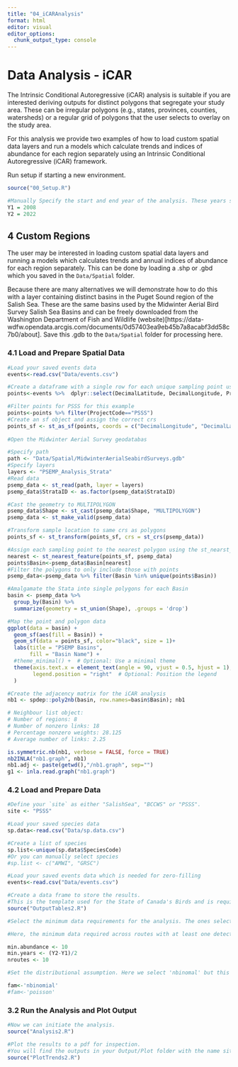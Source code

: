 ```yaml
---
title: "04_iCARAnalysis"
format: html
editor: visual
editor_options: 
  chunk_output_type: console
---
```


# Data Analysis - iCAR 

The Intrinsic Conditional Autoregressive (iCAR) analysis is suitable if you are interested deriving outputs for distinct polygons that segregate your study area. These can be irregular polygons (e.g., states, provinces, counties, watersheds) or a regular grid of polygons that the user selects to overlay on the study area.

For this analysis we provide two examples of how to load custom spatial data layers and run a models which calculate trends and indices of abundance for each region separately using an Intrinsic Conditional Autoregressive (iCAR) framework.

Run setup if starting a new environment.

```r

source("00_Setup.R")

#Manually Specify the start and end year of the analysis. These years should match those selected for the data cleaning scripts. 
Y1 = 2008
Y2 = 2022
```

## 4 Custom Regions

The user may be interested in loading custom spatial data layers and running a models which calculates trends and annual indices of abundance for each region separately. This can be done by loading a .shp or .gbd which you saved in the `Data/Spatial` folder. 

Because there are many alternatives we will demonstrate how to do this with a layer containing distinct basins in the Puget Sound region of the Salish Sea. These are the same basins used by the Midwinter Aerial Bird Survey Salish Sea Basins and can be freely downloaded from the Washington Department of Fish and Wildlife (website)[https://data-wdfw.opendata.arcgis.com/documents/0d57403ea9eb45b7a8acabf3dd58c7b0/about]. Save this .gdb to the `Data/Spatial` folder for processing here.  

### 4.1 Load and Prepare Spatial Data

```r

#Load your saved events data 
events<-read.csv("Data/events.csv")

#Create a dataframe with a single row for each unique sampling point using DecimalLatitude and DecimalLongitude
points<-events %>%  dplyr::select(DecimalLatitude, DecimalLongitude, ProjectCode) %>% distinct(DecimalLatitude, DecimalLongitude, .keep_all = TRUE)

#Filter points for PSSS for this example
points<-points %>% filter(ProjectCode=="PSSS")
#Create an sf object and assign the correct crs
points_sf <- st_as_sf(points, coords = c("DecimalLongitude", "DecimalLatitude"), crs = 4326)  
                                                                        
#Open the Midwinter Aerial Survey geodatabas

#Specify path
path <- "Data/Spatial/MidwinterAerialSeabirdSurveys.gdb"
#Specify layers
layers <- "PSEMP_Analysis_Strata"
#Read data 
psemp_data <- st_read(path, layer = layers)
psemp_data$StrataID <- as.factor(psemp_data$StrataID)

#Cast the geometry to MULTIPOLYGON
psemp_data$Shape <- st_cast(psemp_data$Shape, "MULTIPOLYGON")
psemp_data <- st_make_valid(psemp_data)

#Transform sample location to same crs as polygons
points_sf <- st_transform(points_sf, crs = st_crs(psemp_data))

#Assign each sampling point to the nearest polygon using the st_nearst_feature function
nearest <- st_nearest_feature(points_sf, psemp_data)
points$Basin<-psemp_data$Basin[nearest] 
#Filter the polygons to only include those with points
psemp_data<-psemp_data %>% filter(Basin %in% unique(points$Basin))

#Amalgamate the Stata into single polygons for each Basin
basin <- psemp_data %>%
  group_by(Basin) %>%  
  summarize(geometry = st_union(Shape), .groups = 'drop')  

#Map the point and polygon data
ggplot(data = basin) +
  geom_sf(aes(fill = Basin)) + 
  geom_sf(data = points_sf, color="black", size = 1)+ 
  labs(title = "PSEMP Basins",
       fill = "Basin Name") +
  #theme_minimal() +  # Optional: Use a minimal theme
  theme(axis.text.x = element_text(angle = 90, vjust = 0.5, hjust = 1),  # Rotate x-axis text
        legend.position = "right"  # Optional: Position the legend
  )

#Create the adjacency matrix for the iCAR analysis
nb1 <- spdep::poly2nb(basin, row.names=basin$Basin); nb1

# Neighbour list object:
# Number of regions: 8 
# Number of nonzero links: 18 
# Percentage nonzero weights: 28.125 
# Average number of links: 2.25

is.symmetric.nb(nb1, verbose = FALSE, force = TRUE)
nb2INLA("nb1.graph", nb1)
nb1.adj <- paste(getwd(),"/nb1.graph", sep="")
g1 <- inla.read.graph("nb1.graph")

```

### 4.2 Load and Prepare Data

```r

#Define your `site` as either "SalishSea", "BCCWS" or "PSSS".
site <- "PSSS"

#Load your saved species data 
sp.data<-read.csv("Data/sp.data.csv")

#Create a list of species
sp.list<-unique(sp.data$SpeciesCode)
#Or you can manually select species
#sp.list <- c("AMWI", "GRSC") 

#Load your saved events data which is needed for zero-filling
events<-read.csv("Data/events.csv")

#Create a data frame to store the results. 
#This is the template used for the State of Canada's Birds and is required for upload into NatureCounts
source("OutputTables2.R")

#Select the minimum data requirements for the analysis. The ones selected here were done following the inspection of the International data set and likely work both the National analyses. However, finer scale assessment may need to assess their suitability. 

#Here, the minimum data required across routes with at least one detection, each species needs an overall abundance per year > 10, need to be detected in > one-half of the survey years, and on > 10 survey routes. Users may choose to adjust these parameters. 

min.abundance <- 10
min.years <- (Y2-Y1)/2
nroutes <- 10

#Set the distributional assumption. Here we select 'nbinomal' but this may need to adjust if there is overdispersion. 

fam<-'nbinomial'
#fam<-'poisson'

```

### 3.2 Run the Analysis and Plot Output

```r

#Now we can initiate the analysis.  
source("Analysis2.R")

#Plot the results to a pdf for inspection. 
#You will find the outputs in your Output/Plot folder with the name site_IndexPlot.pdf
source("PlotTrends2.R")


```